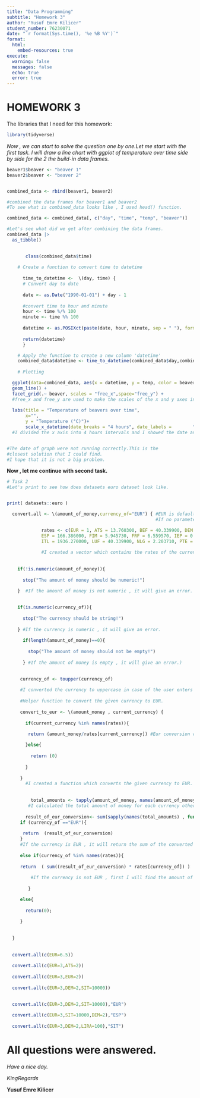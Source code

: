 ```yaml
---
title: "Data Programming"
subtitle: "Homework 3"
author: "Yusuf Emre Kilicer"
student_number: 76230071
date: "`r format(Sys.time(), '%e %B %Y')`"
format: 
  html:
    embed-resources: true
execute: 
  warning: false
  messages: false
  echo: true
  error: true
---
```


# HOMEWORK 3

The libraries that I need for this homework:

```r

library(tidyverse)

```

*Now , we can start to solve the question one by one.Let me start with the first task. I will draw a line chart with ggplot of temperature over time side by side for the 2 the build-in data frames.*

```r

beaver1$beaver <- "beaver 1"
beaver2$beaver <- "beaver 2"


combined_data <- rbind(beaver1, beaver2)

#combined the data frames for beaver1 and beaver2
#To see what is combined_data looks like , I used head() function.

combined_data <- combined_data[, c("day", "time", "temp", "beaver")]

#Let's see what did we get after combining the data frames.
combined_data |>
  as_tibble()

 
       class(combined_data$time)
        
    # Create a function to convert time to datetime
    
      time_to_datetime <-  \(day, time) {
      # Convert day to date
        
      date <- as.Date("1990-01-01") + day - 1
      
      #convert time to hour and minute
      hour <- time %/% 100
      minute <- time %% 100
      
      datetime <- as.POSIXct(paste(date, hour, minute, sep = " "), format = "%Y-%m-%d %H %M")
      
      return(datetime)
      }

    # Apply the function to create a new column 'datetime'
    combined_data$datetime <- time_to_datetime(combined_data$day,combined_data$time)
     
    # Plotting

  ggplot(data=combined_data, aes(x = datetime, y = temp, color = beaver)) +
  geom_line() +
  facet_grid(.~ beaver, scales = "free_x",space="free_y") +
  #free_x and free_y are used to make the scales of the x and y axes independent.
  
  labs(title = "Temperature of beavers over time",
       x="",
       y = "Temperature (°C)")+
       scale_x_datetime(date_breaks = "4 hours", date_labels =        "%b %d %H:%M")
  #I divided the x axis into 4 hours intervals and I showed the date and hour of the data.


#The date of graph were not running correctly.This is the 
#closest solution that I could find.
#I hope that it is not a big problem.

```

**Now , let me continue with second task.**

```r
# Task 2
#Let's print to see how does datasets euro dataset look like.


print( datasets::euro )

  convert.all <- \(amount_of_money,currency_of="EUR") { #EUR is default currency.
                                                        #If no parameter is given , it will  be EUR.

             rates <- c(EUR = 1, ATS = 13.760300, BEF = 40.339900, DEM = 1.955830, 
             ESP = 166.386000, FIM = 5.945730, FRF = 6.559570, IEP = 0.787564, 
             ITL = 1936.270000, LUF = 40.339900, NLG = 2.203710, PTE = 200.482000)
             
             #I created a vector which contains the rates of the currencies.
  
   
    if(!is.numeric(amount_of_money)){
      
      stop("The amount of money should be numeric!")
      
    }  #If the amount of money is not numeric , it will give an error.
             

    if(is.numeric(currency_of)){
      
      stop("The currency should be string!")
      
    } #If the currency is numeric , it will give an error.
      
      if(length(amount_of_money)==0){
        
        stop("The amount of money should not be empty!")
        
      } #If the amount of money is empty , it will give an error.)
             

     currency_of <- toupper(currency_of)
     
     #I converted the currency to uppercase in case of the user enters the currency in lowercase.
     
     #Helper function to convert the given currency to EUR.
     
     convert_to_eur <- \(amount_money , current_currency) {
        
       if(current_currency %in% names(rates)){
        
        return (amount_money/rates[current_currency]) #Eur conversion which is default currency.

       }else{
         
         return (0)
         
       }
       
     }
       #I created a function which converts the given currency to EUR.
       
        
         total_amounts <- tapply(amount_of_money, names(amount_of_money), sum)
        #I calculated the total amount of money for each currency otherwise duplicated currencies will be            summed which leads wrong result.
       
       result_of_eur_conversion<- sum(sapply(names(total_amounts) , function(x) convert_to_eur(total_amounts[x] , x)))
     if (currency_of =="EUR"){
       
      return  (result_of_eur_conversion)
     }
     #If the currency is EUR , it will return the sum of the converted amount of money.
     
     else if(currency_of %in% names(rates)){
       
     return  ( sum((result_of_eur_conversion) * rates[currency_of]) )
       
         #If the currency is not EUR , first I will find the amount of euro currency and then multiplying             with the rate of the given currency.
    
        }

     else{
       
       return(0);
       
     }
     
   
  }
  
  
  convert.all(c(EUR=6.5))
  
  convert.all(c(EUR=3,ATS=2))
  
  convert.all(c(EUR=3,EUR=2))
  
  convert.all(c(EUR=3,DEM=2,SIT=10000))

  
  convert.all(c(EUR=3,DEM=2,SIT=10000),"EUR")
  
  convert.all(c(EUR=3,SIT=10000,DEM=2),"ESP")
  
  convert.all(c(EUR=3,DEM=2,LIRA=100),"SIT")


```

# All questions were answered.
*Have a nice day.* 

$King  Regards$ 

**Yusuf Emre Kilicer**

